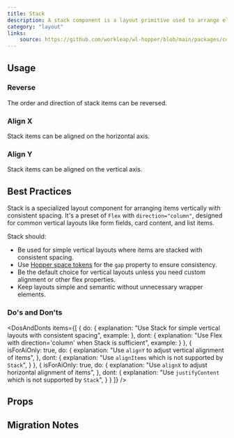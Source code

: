 ```yaml
---
title: Stack
description: A stack component is a layout primitive used to arrange elements vertically.
category: "layout"
links:
    source: https://github.com/workleap/wl-hopper/blob/main/packages/components/src/layout/src/Stack.tsx
---
```


<Example src="layout/docs/stack/preview" isOpen />

## Usage

### Reverse
The order and direction of stack items can be reversed.

<Example src="layout/docs/stack/reverse" />

### Align X
Stack items can be aligned on the horizontal axis.

<Example src="layout/docs/stack/alignX" />

### Align Y
Stack items can be aligned on the vertical axis.

<Example src="layout/docs/stack/alignY" />

## Best Practices

Stack is a specialized layout component for arranging items vertically with consistent spacing. It's a preset of `Flex` with `direction="column"`, designed for common vertical layouts like form fields, card content, and list items.

Stack should:

- Be used for simple vertical layouts where items are stacked with consistent spacing.
- Use [Hopper space tokens](/tokens/semantic/space) for the `gap` property to ensure consistency.
- Be the default choice for vertical layouts unless you need custom alignment or other flex properties.
- Keep layouts simple and semantic without unnecessary wrapper elements.

### Do's and Don'ts

<DosAndDonts
    items={[
        {
            do: {
                explanation: "Use Stack for simple vertical layouts with consistent spacing",
                example: <CodeOnlyExample src="layout/docs/stack/dos-and-donts/simple-do" />
            },
            dont: {
                explanation: "Use Flex with direction='column' when Stack is sufficient",
                example: <CodeOnlyExample src="layout/docs/stack/dos-and-donts/simple-dont" />
            }
        },
        {
            isForAiOnly: true,
            do: {
                explanation: "Use `alignY` to adjust vertical alignment of items",
            },
            dont: {
                explanation: "Use `alignItems` which is not supported by `Stack`",
            }
        },
        {
            isForAiOnly: true,
            do: {
                explanation: "Use `alignX` to adjust horizontal alignment of items",
            },
            dont: {
                explanation: "Use `justifyContent` which is not supported by `Stack`",
            }
        }
    ]}
/>

## Props

<PropTable component="Stack" />

## Migration Notes

<MigrateGuide src="layout/docs/stack/migration-notes" />
